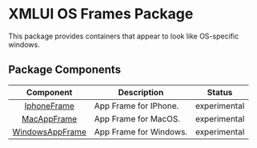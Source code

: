 # XMLUI OS Frames Package

This package provides containers that appear to look like OS-specific windows.

## Package Components

| Component | Description | Status |
| :---: | --- | :---: |
| [IphoneFrame](./xmlui-os-frames/IphoneFrame.mdx) | App Frame for IPhone. | experimental |
| [MacAppFrame](./xmlui-os-frames/MacAppFrame.mdx) | App Frame for MacOS. | experimental |
| [WindowsAppFrame](./xmlui-os-frames/WindowsAppFrame.mdx) | App Frame for Windows. | experimental |
